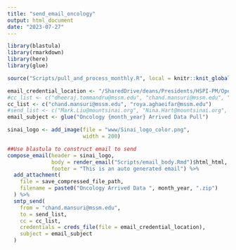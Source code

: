 ```yaml
---
title: "send_email_oncology"
output: html_document
date: "2023-07-27"
---
```


```r
library(blastula)
library(rmarkdown)
library(here)
library(glue)
```


```r
source("Scripts/pull_and_process_monthly.R", local = knitr::knit_global())
```

```r
email_credential_location <- "/SharedDrive/deans/Presidents/HSPI-PM/Operations Analytics and Optimization/Administrative/Workgroups/R Workbench/Working Area/Data Connections/email_creds"
#cc_list <- c("dheeraj.tommandru@mssm.edu", "chand.mansuri@mssm.edu", "roya.aghaeifar@mssm.edu")
cc_list <- c("chand.mansuri@mssm.edu", "roya.aghaeifar@mssm.edu")
#send_list <- c("Mark.Liu@mountsinai.org", "Nina.Hart@mountsinai.org", "Brittany.Aryeh@mountsinai.org")
email_subject <- glue("Oncology {month_year} Arrived Data Pull")

sinai_logo <- add_image(file = "www/Sinai_logo_color.png",
                        width = 200)

##Use blastula to construct email to send
compose_email(header = sinai_logo,
              body = render_email("Scripts/email_body.Rmd")$html_html,
              footer = "This is an auto generated email") %>%
  add_attachment(
    file = save_compressed_file_path,
    filename = paste0("Oncology Arrived Data ", month_year, ".zip")
  ) %>%
  smtp_send(
    from = "chand.mansuri@mssm.edu",
    to = send_list,
    cc = cc_list,
    credentials = creds_file(file = email_credential_location),
    subject = email_subject
  )
```
